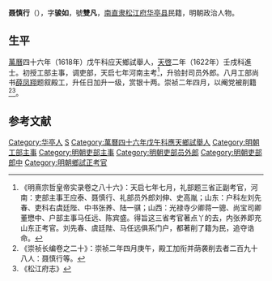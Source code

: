 '''聂慎行'''（{{bd|？||？||}}），字'''骏如'''，號'''雙凡'''，[[南直隶|南直隶]][[松江府|松江府]][[华亭县|华亭县]]民籍，明朝政治人物。

==生平==
[[萬曆|萬曆]]四十六年（1618年）戊午科应天鄉試舉人，[[天啓|天啓]]二年（1622年）壬戌科進士。初授工部主事，调吏部，天启七年河南主考<ref>《明熹宗哲皇帝实录卷之八十六》：天启七年七月，礼部题三省正副考官，河南：吏部主事王应泰、聂慎行、礼部员外郎刘伸、史高胤；山东：户科左刘先春、吏科右虞廷陛、中书张养、陆一骐；山西：光禄寺少卿蒋一骢、尚宝司卿董懋中、户部主事马任远、陈宾盛。得旨这三省考官著点丫的去，内张养即充山东正考官。刘先春、虞廷陛、马任远俱系门户，都著削了籍为民，追夺诰命。</ref>，升验封司员外郎。八月工部尚书[[薛凤翔|薛凤翔]]题叙殿工，升任日加升一级，赏银十两。崇祯二年四月，以阉党被削籍<ref>《崇祯长编卷之二十》：崇祯二年四月庚午，殿工加衔并荫袭削去者二百九十八人：聂慎行等。</ref><ref>《松江府志》</ref>。

==参考文献==
{{reflist}}

{{天啓二年壬戌科殿試金榜}}
{{明朝官员小作品}}
{{Authority control}}

{{DEFAULTSORT:}}
[[Category:华亭人|Category:华亭人]]
[[Category:聂姓|S]]
[[Category:萬曆四十六年戊午科應天鄉試舉人|Category:萬曆四十六年戊午科應天鄉試舉人]]
[[Category:明朝工部主事|Category:明朝工部主事]]
[[Category:明朝吏部主事|Category:明朝吏部主事]]
[[Category:明朝吏部员外郎|Category:明朝吏部员外郎]]
[[Category:明朝吏部郎中|Category:明朝吏部郎中]]
[[Category:明朝鄉試正考官|Category:明朝鄉試正考官]]